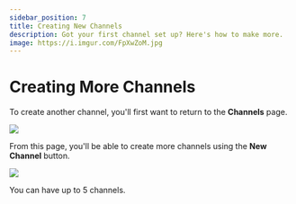 ---
sidebar_position: 7
title: Creating New Channels
description: Got your first channel set up? Here's how to make more.
image: https://i.imgur.com/FpXwZoM.jpg
---

# Creating More Channels

To create another channel, you'll first want to return to the **Channels** page.

![](https://i.imgur.com/KB8nfF3.png)

From this page, you'll be able to create more channels using the **New Channel** button.

![](https://i.imgur.com/5ygxxOS.png)

You can have up to 5 channels.